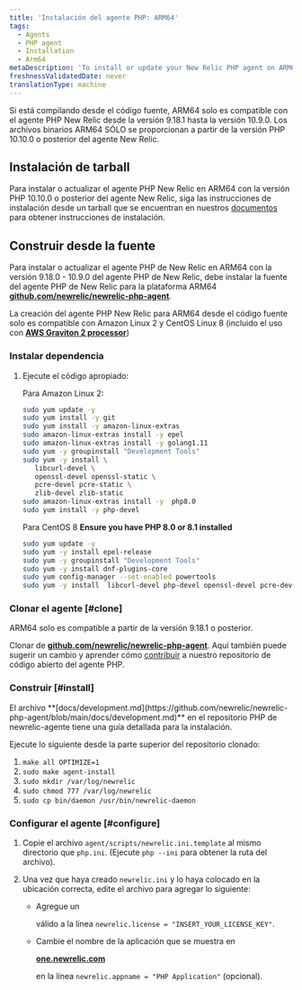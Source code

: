 ```yaml
---
title: 'Instalación del agente PHP: ARM64'
tags:
  - Agents
  - PHP agent
  - Installation
  - Arm64
metaDescription: 'To install or update your New Relic PHP agent on ARM64, start here.'
freshnessValidatedDate: never
translationType: machine
---
```


<Callout variant="important">
  Si está compilando desde el código fuente, ARM64 solo es compatible con el agente PHP New Relic desde la versión 9.18.1 hasta la versión 10.9.0. Los archivos binarios ARM64 SÓLO se proporcionan a partir de la versión PHP 10.10.0 o posterior del agente New Relic.
</Callout>

## Instalación de tarball

Para instalar o actualizar el agente PHP New Relic en ARM64 con la versión PHP 10.10.0 o posterior del agente New Relic, siga las instrucciones de instalación desde un tarball que se encuentran en nuestros [documentos](/docs/apm/agents/php-agent/installation/php-agent-installation-overview/#install-tar) para obtener instrucciones de instalación.

## Construir desde la fuente

Para instalar o actualizar el agente PHP de New Relic en ARM64 con la versión 9.18.0 - 10.9.0 del agente PHP de New Relic, debe instalar la fuente del agente PHP de New Relic para la plataforma ARM64 <DNT>**[github.com/newrelic/newrelic-php-agent](https://github.com/newrelic/newrelic-php-agent)**</DNT>.

La creación del agente PHP New Relic para ARM64 desde el código fuente solo es compatible con Amazon Linux 2 y CentOS Linux 8 (incluido el uso con <DNT>**[AWS Graviton 2 processor](https://aws.amazon.com/ec2/graviton/)**</DNT>)

### Instalar dependencia

1. Ejecute el código apropiado:

   Para Amazon Linux 2:

   ```bash
   sudo yum update -y
   sudo yum install -y git 
   sudo yum install -y amazon-linux-extras
   sudo amazon-linux-extras install -y epel
   sudo amazon-linux-extras install -y golang1.11
   sudo yum -y groupinstall "Development Tools"
   sudo yum -y install \
      libcurl-devel \
      openssl-devel openssl-static \
      pcre-devel pcre-static \
      zlib-devel zlib-static
   sudo amazon-linux-extras install -y  php8.0
   sudo yum install -y php-devel
   ```

   Para CentOS 8 <DNT>**Ensure you have PHP 8.0 or 8.1 installed**</DNT>

   ```bash
   sudo yum update -y
   sudo yum -y install epel-release
   sudo yum -y groupinstall "Development Tools"
   sudo yum -y install dnf-plugins-core
   sudo yum config-manager --set-enabled powertools
   sudo yum -y install  libcurl-devel php-devel openssl-devel pcre-devel pcre-static zlib-devel zlib-static golang
   ```

### Clonar el agente [#clone]

<Callout variant="important">
  ARM64 solo es compatible a partir de la versión 9.18.1 o posterior.
</Callout>

Clonar de <DNT>**[github.com/newrelic/newrelic-php-agent](https://github.com/newrelic/newrelic-php-agent)**</DNT>. Aquí también puede sugerir un cambio y aprender cómo [contribuir](https://github.com/newrelic/newrelic-php-agent/issues) a nuestro repositorio de código abierto del agente PHP.

### Construir [#install]

<Callout variant="tip">
  El archivo <DNT>**[docs/development.md](https://github.com/newrelic/newrelic-php-agent/blob/main/docs/development.md)**</DNT> en el repositorio PHP de newrelic-agente tiene una guía detallada para la instalación.
</Callout>

Ejecute lo siguiente desde la parte superior del repositorio clonado:

1. `make all OPTIMIZE=1`
2. `sudo make agent-install`
3. `sudo mkdir /var/log/newrelic`
4. `sudo chmod 777 /var/log/newrelic`
5. `sudo cp bin/daemon /usr/bin/newrelic-daemon`

### Configurar el agente [#configure]

1. Copie el archivo `agent/scripts/newrelic.ini.template` al mismo directorio que `php.ini`. (Ejecute `php --ini` para obtener la ruta del archivo).

2. Una vez que haya creado `newrelic.ini` y lo haya colocado en la ubicación correcta, edite el archivo para agregar lo siguiente:

   * Agregue un

     <InlinePopover type="licenseKey"/>

     válido a la línea `newrelic.license = "INSERT_YOUR_LICENSE_KEY"`.

   * Cambie el nombre de la aplicación que se muestra en

     <DNT>**[one.newrelic.com](https://one.newrelic.com/all-capabilities)**</DNT>

     en la línea `newrelic.appname = "PHP Application"` (opcional).

<InstallFeedback/>
